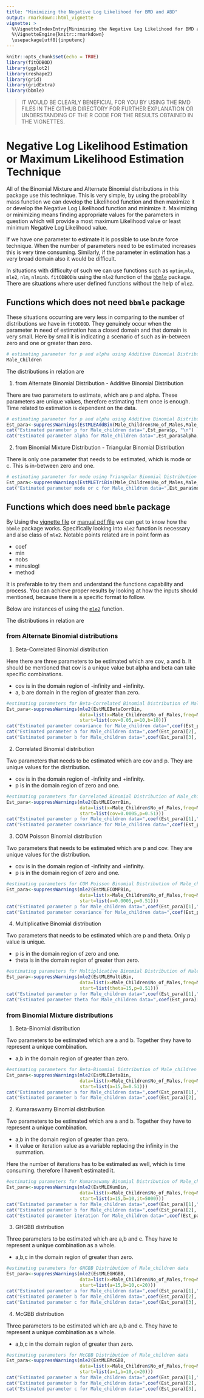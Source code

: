 ```yaml
---
title: "Minimizing the Negative Log Likelihood for BMD and ABD"
output: rmarkdown::html_vignette
vignette: >
  %\VignetteIndexEntry{Minimizing the Negative Log Likelihood for BMD and ABD}
  %\VignetteEngine{knitr::rmarkdown}
  \usepackage[utf8]{inputenc}
---
```


```r
knitr::opts_chunk$set(echo = TRUE)
library(fitODBOD)
library(ggplot2)
library(reshape2)
library(grid)
library(gridExtra)
library(bbmle)
```

>IT WOULD BE CLEARLY BENEFICIAL FOR YOU BY USING THE RMD FILES IN THE GITHUB DIRECTORY FOR FURTHER EXPLANATION
OR UNDERSTANDING OF THE R CODE FOR THE RESULTS OBTAINED IN THE VIGNETTES.

# Negative Log Likelihood Estimation or Maximum Likelihood Estimation Technique

All of the Binomial Mixture and Alternate Binomial distributions in this package use this technique. 
This is very simple, by using the probability mass function we can develop the Likelihood function and then maximize
it or develop the Negative Log Likelihood function and minimize it. Maximizing or minimizing means finding 
appropriate values for the parameters in question which will provide a most maximum Likelihood value or least
minimum Negative Log Likelihood value. 

If we have one parameter to estimate it is possible to use brute force technique. When the number of parameters
need to be estimated increases this is very time consuming. Similarly, if the parameter in estimation has a very
broad domain also it would be difficult. 

In situations with difficulty of such we can use functions such as `optim`,`mle`, `mle2`, `nlm`, `nlminb`. 
`fitODBOD`is using the `mle2` function of the [`bbmle`](https://cran.r-project.org/package=bbmle) 
package. There are situations where user defined functions without the help of `mle2`.

## Functions which does not need `bbmle` package

These situations occurring are very less in comparing to the number of distributions we have in `fitODBOD`.
They genuinely occur when the parameter in need of estimation has a closed domain and that domain is very small.
Here by small it is indicating a scenario of such as in-between zero and one or greater than zero.  

```r
# estimating parameter for p and alpha using Additive Binomial Distribution of Male_children data
Male_Children
```

The distributions in relation are

1. from Alternate Binomial Distribution - Additive Binomial Distribution

There are two parameters to estimate, which are p and alpha. These parameters are unique values, therefore 
estimating them once is enough. Time related to estimation is dependent on the data. 

```r
# estimating parameter for p and alpha using Additive Binomial Distribution
Est_para<-suppressWarnings(EstMLEAddBin(Male_Children$No_of_Males,Male_Children$freq))
cat("Estimated parameter p for Male_children data=",Est_para$p, "\n")
cat("Estimated parameter alpha for Male_children data=",Est_para$alpha,"\n")
```

2. from Binomial Mixture Distribution - Triangular Binomial Distribution

There is only one parameter that needs to be estimated, which is mode or c. This is in-between 
zero and one. 
      
```r
# estimating parameter for mode using Triangular Binomial Distribution of Male_children data
Est_para<-suppressWarnings(EstMLETriBin(Male_Children$No_of_Males,Male_Children$freq))
cat("Estimated parameter mode or c for Male_children data=",Est_para$mode, "\n")
```      

## Functions which does need `bbmle` package

By Using the [vignette file](https://cran.r-project.org/package=bbmle) or 
[manual pdf file](https://cran.r-project.org/package=bbmle) we can get to know how the `bbmle` 
package works. Specifically looking into `mle2` function is necessary and also class of `mle2`. 
Notable points related are in point form as 

* coef
* min 
* nobs
* minuslogl
* method

It is preferable to try them and understand the functions capability and process. You can achieve proper results 
by looking at how the inputs should mentioned, because there is a specific format to follow.

Below are instances of using the [`mle2`](https://www.rdocumentation.org/packages/bbmle/versions/1.0.20/topics/mle2) function.

The distributions in relation are 

### from Alternate Binomial distributions 

1. Beta-Correlated Binomial distribution

Here there are three parameters to be estimated which are cov, a and b. It should be mentioned that
cov is a unique value but alpha and beta can take specific combinations.

* cov is in the domain region of -infinity and +infinity.
* a, b are domain in the region of greater than zero.

```r
#estimating parameters for Beta-Correlated Binomial Distribution of Male_children data
Est_para<-suppressWarnings(mle2(EstMLEBetaCorrBin,
                           data=list(x=Male_Children$No_of_Males,freq=Male_Children$freq),
                           start=list(cov=0.05,a=10,b=10)))
cat("Estimated parameter covariance for Male_children data=",coef(Est_para)[1],"\n")
cat("Estimated parameter a for Male_children data=",coef(Est_para)[2], "\n")
cat("Estimated parameter b for Male_children data=",coef(Est_para)[3], "\n")
```

2. Correlated Binomial distribution

Two parameters that needs to be estimated which are cov and p. They are unique values for the distribution.

* cov is in the domain region of -infinity and +infinity.
* p is in the domain region of zero and one.

```r
#estimating parameters for Correlated Binomial Distribution of Male_children data
Est_para<-suppressWarnings(mle2(EstMLECorrBin,
                           data=list(x=Male_Children$No_of_Males,freq=Male_Children$freq),
                           start=list(cov=0.0005,p=0.51)))
cat("Estimated parameter p for Male_children data=",coef(Est_para)[1],"\n")
cat("Estimated parameter covariance for Male_children data=",coef(Est_para)[2], "\n")
```

3. COM Poisson Binomial distribution

Two parameters that needs to be estimated which are p and cov. They are unique values for the distribution.

* cov is in the domain region of -infinity and +infinity.
* p is in the domain region of zero and one.

```r
#estimating parameters for COM Poisson Binomial Distribution of Male_children data
Est_para<-suppressWarnings(mle2(EstMLECOMPBin,
                           data=list(x=Male_Children$No_of_Males,freq=Male_Children$freq),
                           start=list(v=0.0005,p=0.51)))
cat("Estimated parameter p for Male_children data=",coef(Est_para)[1],"\n")
cat("Estimated parameter covariance for Male_children data=",coef(Est_para)[2], "\n")
```

4. Multiplicative Binomial distribution

Two parameters that needs to be estimated which are p and theta. Only p value is unique.

* p is in the domain region of zero and one.
* theta is in the domain region of greater than zero.

```r
#estimating parameters for Multiplicative Binomial Distribution of Male_children data
Est_para<-suppressWarnings(mle2(EstMLEMultiBin,
                           data=list(x=Male_Children$No_of_Males,freq=Male_Children$freq),
                           start=list(theta=15,p=0.51)))
cat("Estimated parameter p for Male_children data=",coef(Est_para)[1],"\n")
cat("Estimated parameter theta for Male_children data=",coef(Est_para)[2], "\n")
```

### from Binomial Mixture distributions

1. Beta-Binomial distribution

Two parameters to be estimated which are a and b. Together they have to represent a unique combination.

* a,b in the domain region of greater than zero.

```r
#estimating parameters for Beta-Binomial Distribution of Male_children data
Est_para<-suppressWarnings(mle2(EstMLEBetaBin,
                           data=list(x=Male_Children$No_of_Males,freq=Male_Children$freq),
                           start=list(a=15,b=0.51)))
cat("Estimated parameter a for Male_children data=",coef(Est_para)[1],"\n")
cat("Estimated parameter b for Male_children data=",coef(Est_para)[2], "\n")
```

2. Kumaraswamy Binomial distribution

Two parameters to be estimated which are a and b. Together they have to represent a unique combination.

* a,b in the domain region of greater than zero.
* it value or iteration value as a variable replacing the infinity in the summation.

Here the number of iterations has to be estimated as well, which is time consuming. 
therefore I haven't estimated it. 

```r
#estimating parameters for Kumaraswamy Binomial Distribution of Male_children data
Est_para<-suppressWarnings(mle2(EstMLEKumBin,
                           data=list(x=Male_Children$No_of_Males,freq=Male_Children$freq),
                           start=list(a=15,b=10,it=5000)))
cat("Estimated parameter a for Male_children data=",coef(Est_para)[1],"\n")
cat("Estimated parameter b for Male_children data=",coef(Est_para)[2], "\n")
cat("Estimated parameter iteration for Male_children data=",coef(Est_para)[3], "\n")
```

3. GHGBB distribution

Three parameters to be estimated which are a,b and c. They have to represent a unique combination as a whole.

* a,b,c in the domain region of greater than zero.

```r
#estimating parameters for GHGBB Distribution of Male_children data
Est_para<-suppressWarnings(mle2(EstMLEGHGBB,
                           data=list(x=Male_Children$No_of_Males,freq=Male_Children$freq),
                           start=list(a=15,b=10,c=20)))
cat("Estimated parameter a for Male_children data=",coef(Est_para)[1],"\n")
cat("Estimated parameter b for Male_children data=",coef(Est_para)[2], "\n")
cat("Estimated parameter c for Male_children data=",coef(Est_para)[3], "\n")
```

4. McGBB distribution

Three parameters to be estimated which are a,b and c. They have to represent a unique combination as a whole.

* a,b,c in the domain region of greater than zero.

```r
#estimating parameters for McGBB Distribution of Male_children data
Est_para<-suppressWarnings(mle2(EstMLEMcGBB,
                           data=list(x=Male_Children$No_of_Males,freq=Male_Children$freq),
                           start=list(a=1,b=10,c=20)))
cat("Estimated parameter a for Male_children data=",coef(Est_para)[1],"\n")
cat("Estimated parameter b for Male_children data=",coef(Est_para)[2], "\n")
cat("Estimated parameter c for Male_children data=",coef(Est_para)[3], "\n")
```
